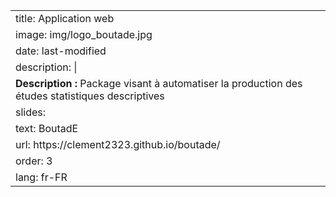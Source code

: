 ---
title: Application web
image: img/logo_boutade.jpg
date: last-modified
description: |
  <b>Description :</b> Package visant à automatiser la production des études statistiques descriptives
slides:
  text: BoutadE
  url: https://clement2323.github.io/boutade/
order: 3
lang: fr-FR
---
